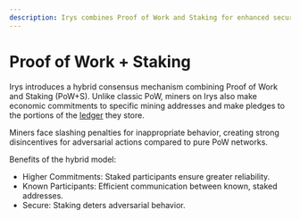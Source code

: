 ```yaml
---
description: Irys combines Proof of Work and Staking for enhanced security and reliability. This hybrid model deters adversarial behavior and ensures efficient communication between staked participants.
---
```


# Proof of Work + Staking

Irys introduces a hybrid consensus mechanism combining Proof of Work and Staking (PoW+S). Unlike classic PoW, miners on Irys also make economic commitments to specific mining addresses and make pledges to the portions of the [ledger](/protocol/ledgers) they store.

Miners face slashing penalties for inappropriate behavior, creating strong disincentives for adversarial actions compared to pure PoW networks.

Benefits of the hybrid model:

- Higher Commitments: Staked participants ensure greater reliability.
- Known Participants: Efficient communication between known, staked addresses.
- Secure: Staking deters adversarial behavior.
